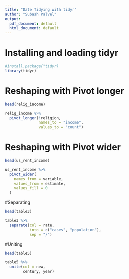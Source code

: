 ---
title: "Date Tidying with tidyr"
author: "Subash Palvel"
output:
  pdf_document: default
  html_document: default
---

# Installing and loading tidyr
```{r}
#install.package("tidyr)
library(tidyr)
```

# Reshaping with Pivot longer
```{r}
head(relig_income)
```


```{r}
relig_income %>%
  pivot_longer(!religion, 
               names_to = "income", 
               values_to = "count")
```

# Reshaping with Pivot wider
```{r}
head(us_rent_income)
```

```{r}
us_rent_income %>%
  pivot_wider(
    names_from = variable,
    values_from = estimate,
    values_fill = 0
  )
```

#Separating
```{r}
head(table3)
```

```{r}
table3 %>% 
  separate(col = rate, 
           into = c("cases", "population"),
           sep = "/")
```


#Uniting
```{r}
head(table5)
```
```{r}
table5 %>% 
  unite(col = new, 
        century, year)
```
